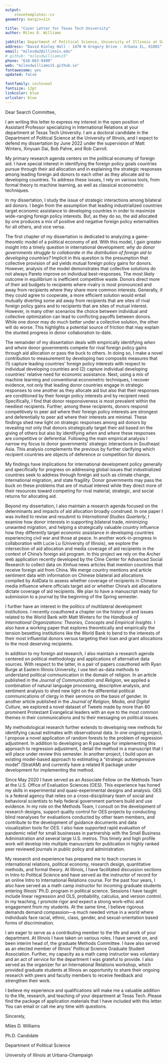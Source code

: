 ```yaml
---
output: 
    stevetemplates::cv
geometry: margin=1in

title: "Cover Letter for Texas Tech University"
author: Miles D. Williams

jobtitle: Department of Political Science, University of Illinois at Urbana-Champaign
address: "David Kinley Hall · 1470 W Gregory Drive · Urbana IL, 61801"
email: "milesdw2@illinois.edu"
# github: "milesdwilliams15"
phone: "618-663-9499"
web: "milesdwilliams15.github.io"
fontawesome: yes
updated: false

fontfamily: cochineal
fontsize: 12pt
linkcolor: blue
urlcolor: blue
---
```


\bigskip

Dear Search Committee,

\bigskip

I am writing this letter to express my interest in the open position of Assistant Professor specializing in International Relations at your department at Texas Tech University. I am a doctoral candidate in the Department of Political Science at the University of Illinois, and I expect to defend my dissertation by June 2022 under the supervision of Matt Winters, Xinyuan Dai, Bob Pahre, and Rob Carroll. 

My primary research agenda centers on the political economy of foreign aid. I have special interest in identifying the foreign policy goals countries pursue through their aid allocation and in explaining the strategic responses among leading foreign aid donors to each other as they allocate aid to developing countries. To address these issues, I rely on various tools, from formal theory to machine learning, as well as classical econometric techniques.

In my dissertation, I study the issue of strategic interactions among bilateral aid donors. I begin from the assumption that leading industrialized countries target economic assistance to developing countries in order to maximize wide-ranging foreign policy interests. But, as they do so, the aid allocated by one produces a mix of positive and negative foreign policy externalities for all others, and vice versa. 

The first chapter of my dissertation is dedicated to analyzing a game-theoretic model of a political economy of aid. With this model, I gain greater insight into a timely question in international development: *why do donor governments struggle to collaborate in the distribution of foreign aid to developing countries?* Implicit in this question is the presumption that collective provision of aid yields mutual foreign policy gains for donors. However, analysis of the model demonstrates that collective solutions do not always Pareto improve on individual best-responses. The most likely outcome in equilibrium is inefficient competitive waste. Donors direct more of their aid budgets to recipients where rivalry is most pronounced and away from recipients where they share more common interests. Generally, if they could agree to cooperate, a more efficient solution would entail mutually diverting some aid away from recipients that are sites of rival foreign policy gains and to recipients that are sites of mutual interest. However, in many other scenarios the choice between individual and collective optimization can lead to conflicting payoffs between donors. While one donor may do much better under a collective solution, the other will do worse. This highlights a potential source of friction that may explain the stunted progress in donor collaboration to-date.

The remainder of my dissertation deals with empirically identifying *when* and *where* donor governments compete for rival foreign policy gains through aid allocation or pass the buck to others. In doing so, I make a novel contribution to measurement by developing two composite measures that (1) capture leading countries' foreign policy interests with respect to individual developing countries and (2) capture individual developing countries' relative need for economic assistance. Next, using a mix of machine learning and conventional econometric techniques, I recover evidence, not only that leading donor countries engage in strategic responses to one another as they allocate aid but also that their responses are conditioned by their foreign policy interests and by recipient need. Specifically, I find that donor responsiveness is most prevalent within the neediest recipients. Further, among these recipients, donors respond competitively to peer aid where their foreign policy interests are strongest and deferentially to peer aid where their interests are minimal. These findings shed new light on strategic responses among aid donors by revealing not only that donors strategically target their aid based on the giving of others but also by identifying *when* and *where* these responses are competitive or deferential. Following the main empirical analysis I narrow my focus to donor governments' strategic interactions in Southeast Asia. This analysis complements the previous by further clarifying which recipient countries are objects of deference or competition for donors.

My findings have implications for international development policy generally and specifically for progress on addressing global issues that industrialized countries seek to address through foreign aid such as climate change, international migration, and state fragility. Donor governments may pass the buck on these problems that are of mutual interest while they direct more of their resources toward competing for rival material, strategic, and social returns for allocating aid.

Beyond my dissertation, I also maintain a research agenda focused on the determinants and impacts of aid allocation broadly construed. In one paper I was invited to revise and resubmit to *International Studies Quarterly*, I examine how donor interests in supporting bilateral trade, minimizing unwanted migration, and helping a strategically valuable country influence how they differently target economic assistance in developing countries experiencing civil war and those at peace. In another work-in-progress in collaboration with Lucie Lu (University of Illinois), we explore the intersection of aid allocation and media coverage of aid recipients in the context of China's foreign aid program. In this project we rely on the Archer web application recently developed by the Cline Center for Advanced Social Research to collect data on *Xinhua* news articles that mention countries that receive foreign aid from China. We merge country mentions and article sentiment data with information on Chinese bilateral aid allocations compiled by AidData to assess whether coverage of recipients in Chinese media influence where officials target aid or whether China's aid allocations dictate coverage of aid recipients. We plan to have a manuscript ready for submission to a journal by the beginning of the Spring semester.

I further have an interest in the politics of multilateral development institutions. I recently coauthored a chapter on the history of and issues related to the World Bank with Matt Winters for the *Handbook of International Organizations: Theories, Concepts and Empirical Insights*. I also have a working paper that explores theoretically and empirically the tension besetting institutions like the World Bank to bend to the interests of their most influential donors versus targeting their loan and grant allocations to the most deserving recipients.

In addition to my foreign aid research, I also maintain a research agenda centered on political methodology and applications of alternative data sources. With respect to the latter, in a pair of papers coauthored with Ryan Burge at Eastern Illinois University, I use text-as-data methods to understand political communication in the domain of religion. In an article published in the *Journal of Communication and Religion*, we applied a combination of natural language processing, descriptive analysis, and sentiment analysis to shed new light on the differential political communications of clergy in their sermons on the basis of gender. In another article published in the *Journal of Religion, Media, and Digital Culture*, we explored a novel dataset of Tweets made by more than 80 prominent Protestant Evangelical leaders with an eye to the most common themes in their communications and to their messaging on political issues.

My methodological research further extends to developing new methods for identifying causal estimates with observational data. In one ongoing project, I propose a novel application of random forests to the problem of regression adjustment. In addition to developing an R package for implementing this approach to regression adjustment, I detail the method in a manuscript that I will place under review this semester. In another project, I build upon an existing model-based approach to estimating a "strategic autoregressive model" (StratAM) and currently have a related R package under development for implementing the method.

Since May 2020 I have served as an Associate Fellow on the Methods Team at the U.S. Office of Evaluation Sciences (OES). This experience has honed my skills in experimental and quasi-experimental designs and analysis. OES is a federal agency that relies on a cross-disciplinary team of social and behavioral scientists to help federal government partners build and use evidence. In my role on the Methods Team, I consult on the development of research designs, support quality control for OES projects by conducting blind reanalyses for evaluations conducted by other team members, and contribute to the development of guidance documents and data visualization tools for OES. I also have supported rapid evaluation of pandemic relief for small businesses in partnership with the Small Business Administration and several large U.S. metros. This timely and high profile work will develop into multiple manuscripts for publication in highly ranked peer reviewed journals in public policy and administration.

My research and experience has prepared me to teach courses in international relations, political economy, research design, quantitative methods, and formal theory. At Illinois, I have facilitated discussion sections in Intro to Political Science and have served as the instructor of record for an online Intro to International Relations course. For the past four years, I also have served as a math camp instructor for incoming graduate students entering Illinois' Ph.D. program in political science. Sessions I have taught include linear regression and OLS, probability, calculus, and version control. In my teaching, I promote rigor and expect a strong work-ethic and engagement from my students. At the same time, I believe rigorous demands demand compassion---a much needed virtue in a world where individuals face racial, ethnic, class, gender, and sexual-orientation based forms of discrimination.

I am eager to serve as a contributing member to the life and work of your department. At Illinois I have taken on various roles. I have served on, and been interim head of, the graduate Methods Committee. I have also served as an elected member of Illinois' Political Science Graduate Student Association. Further, my capacity as a math camp instructor was voluntary and an act of service for the department I was grateful to provide. I also served as the organizer for an International Relations workshop, which provided graduate students at Illinois an opportunity to share their ongoing research with peers and faculty members to receive feedback and strengthen their work.

I believe my experience and qualifications will make me a valuable addition to the life, research, and teaching of your department at Texas Tech. Please find the package of application materials that I have included with this letter. You can email or call me any time with questions.

\newpage

\bigskip

Sincerely,

Miles D. Williams

\vspace{-10pt}

Ph.D. Candidate

\vspace{-10pt}

Department of Political Science

\vspace{-10pt}

University of Illinois at Urbana-Champaign